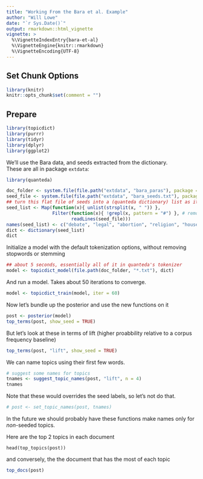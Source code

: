 ```yaml
---
title: "Working From the Bara et al. Example"
author: "Will Lowe"
date: "`r Sys.Date()`"
output: rmarkdown::html_vignette
vignette: >
  %\VignetteIndexEntry{bara-et-al}
  %\VignetteEngine{knitr::rmarkdown}
  %\VignetteEncoding{UTF-8}
---
```


## Set Chunk Options

```r
library(knitr)
knitr::opts_chunk$set(comment = "")
```

## Prepare

```r
library(topicdict)
library(purrr)
library(tidyr)
library(dplyr)
library(ggplot2)
```


We'll use the Bara data, and seeds extracted from the dictionary.  
These are all in package `extdata`:
```r
library(quanteda)

doc_folder <- system.file(file.path("extdata", "bara_paras"), package = "topicdict")
seed_file <- system.file(file.path("extdata", "bara_seeds.txt"), package = "topicdict")
## turn this flat file of seeds into a (quanteda dictionary) list as it would be used
seed_list <- Map(function(x){ unlist(strsplit(x, " ")) }, 
                 Filter(function(x){ !grepl(x, pattern = "#") }, # remove comments
                        readLines(seed_file)))
names(seed_list) <- c("debate", "legal", "abortion", "religion", "house", "mother-child")
dict <- dictionary(seed_list)
dict
```

Initialize a model with the default tokenization options, without removing
stopwords or stemming
```r
## about 5 seconds, essentially all of it in quanteda's tokenizer
model <- topicdict_model(file.path(doc_folder, "*.txt"), dict)
```
And run a model.  Takes about 50 iterations to converge.
```r
model <- topicdict_train(model, iter = 60)
```

Now let's bundle up the posterior and use the new functions on it
```r
post <- posterior(model)
top_terms(post, show_seed = TRUE) 
```

But let's look at these in terms of lift (higher proabbility relative to a corpus frequency baseline)
```r
top_terms(post, "lift", show_seed = TRUE)
```

We can name topics using their first few words.
```r
# suggest some names for topics
tnames <- suggest_topic_names(post, "lift", n = 4)
tnames
```
Note that these would overrides the seed labels, so let's not do that.
```r
# post <- set_topic_names(post, tnames)
```
In the future we should probably have these functions make names only for *non*-seeded topics.

Here are the top 2 topics in each document
```
head(top_topics(post))
```
and conversely, the the document that has the most of each topic
```r
top_docs(post)
```

